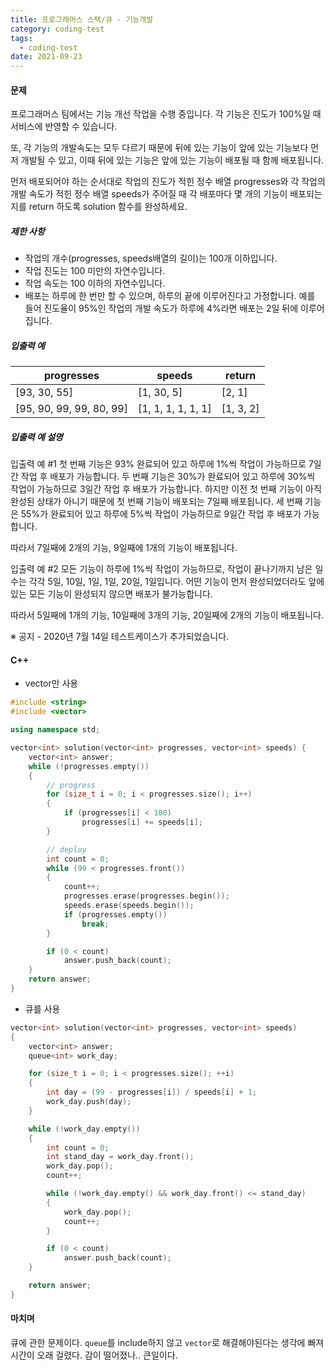 ```yaml
---
title: 프로그래머스 스택/큐 - 기능개발
category: coding-test
tags:
  - coding-test
date: 2021-09-23
---
```


#### 문제

프로그래머스 팀에서는 기능 개선 작업을 수행 중입니다. 각 기능은 진도가 100%일 때 서비스에 반영할 수 있습니다.

또, 각 기능의 개발속도는 모두 다르기 때문에 뒤에 있는 기능이 앞에 있는 기능보다 먼저 개발될 수 있고, 이때 뒤에 있는 기능은 앞에 있는 기능이 배포될 때 함께 배포됩니다.

먼저 배포되어야 하는 순서대로 작업의 진도가 적힌 정수 배열 progresses와 각 작업의 개발 속도가 적힌 정수 배열 speeds가 주어질 때 각 배포마다 몇 개의 기능이 배포되는지를 return 하도록 solution 함수를 완성하세요.

##### 제한 사항

- 작업의 개수(progresses, speeds배열의 길이)는 100개 이하입니다.
- 작업 진도는 100 미만의 자연수입니다.
- 작업 속도는 100 이하의 자연수입니다.
- 배포는 하루에 한 번만 할 수 있으며, 하루의 끝에 이루어진다고 가정합니다. 예를 들어 진도율이 95%인 작업의 개발 속도가 하루에 4%라면 배포는 2일 뒤에 이루어집니다.

##### 입출력 예

| progresses               | speeds             | return    |
| ------------------------ | ------------------ | --------- |
| [93, 30, 55]             | [1, 30, 5]         | [2, 1]    |
| [95, 90, 99, 99, 80, 99] | [1, 1, 1, 1, 1, 1] | [1, 3, 2] |

##### 입출력 예 설명

입출력 예 #1
첫 번째 기능은 93% 완료되어 있고 하루에 1%씩 작업이 가능하므로 7일간 작업 후 배포가 가능합니다.
두 번째 기능은 30%가 완료되어 있고 하루에 30%씩 작업이 가능하므로 3일간 작업 후 배포가 가능합니다. 하지만 이전 첫 번째 기능이 아직 완성된 상태가 아니기 때문에 첫 번째 기능이 배포되는 7일째 배포됩니다.
세 번째 기능은 55%가 완료되어 있고 하루에 5%씩 작업이 가능하므로 9일간 작업 후 배포가 가능합니다.

따라서 7일째에 2개의 기능, 9일째에 1개의 기능이 배포됩니다.

입출력 예 #2
모든 기능이 하루에 1%씩 작업이 가능하므로, 작업이 끝나기까지 남은 일수는 각각 5일, 10일, 1일, 1일, 20일, 1일입니다. 어떤 기능이 먼저 완성되었더라도 앞에 있는 모든 기능이 완성되지 않으면 배포가 불가능합니다.

따라서 5일째에 1개의 기능, 10일째에 3개의 기능, 20일째에 2개의 기능이 배포됩니다.

※ 공지 - 2020년 7월 14일 테스트케이스가 추가되었습니다.

#### C++

- vector만 사용

```c++
#include <string>
#include <vector>

using namespace std;

vector<int> solution(vector<int> progresses, vector<int> speeds) {
    vector<int> answer;
    while (!progresses.empty())
    {
        // progress
        for (size_t i = 0; i < progresses.size(); i++)
        {
            if (progresses[i] < 100)
                progresses[i] += speeds[i];
        }

        // deploy
        int count = 0;
        while (99 < progresses.front())
        {
            count++;
            progresses.erase(progresses.begin());
            speeds.erase(speeds.begin());
            if (progresses.empty())
                break;
        }

        if (0 < count)
            answer.push_back(count);
    }
    return answer;
}
```

- 큐를 사용

```c++
vector<int> solution(vector<int> progresses, vector<int> speeds)
{
    vector<int> answer;
    queue<int> work_day;

    for (size_t i = 0; i < progresses.size(); ++i)
    {
        int day = (99 - progresses[i]) / speeds[i] + 1;
        work_day.push(day);
    }

    while (!work_day.empty())
    {
        int count = 0;
        int stand_day = work_day.front();
        work_day.pop();
        count++;

        while (!work_day.empty() && work_day.front() <= stand_day)
        {
            work_day.pop();
            count++;
        }

        if (0 < count)
            answer.push_back(count);
    }

    return answer;
}
```

#### 마치며

큐에 관한 문제이다. `queue`를 include하지 않고 `vector`로 해결해야된다는 생각에 빠져 시간이 오래 걸렸다. 감이 떨어졌나.. 큰일이다.
